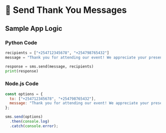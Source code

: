 # 🎉 Send Thank You Messages

## Sample App Logic

### Python Code
```python
recipients = ["+254712345678", "+254798765432"]
message = "Thank you for attending our event! We appreciate your presence."

response = sms.send(message, recipients)
print(response)
```

### Node.js Code
```js
const options = {
  to: ["+254712345678", "+254798765432"],
  message: "Thank you for attending our event! We appreciate your presence.",
};

sms.send(options)
  .then(console.log)
  .catch(console.error);
```
